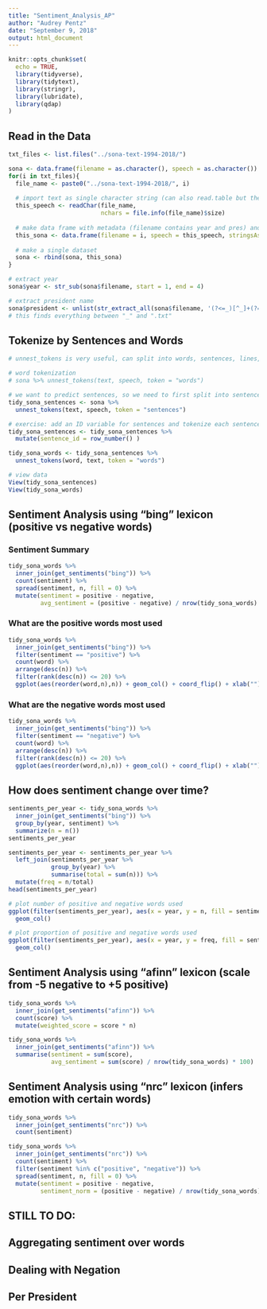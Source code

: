 ```yaml
---
title: "Sentiment_Analysis_AP"
author: "Audrey Pentz"
date: "September 9, 2018"
output: html_document
---
```



```r

knitr::opts_chunk$set(
  echo = TRUE,
  library(tidyverse),
  library(tidytext),
  library(stringr),
  library(lubridate),
  library(qdap)
)

```



## Read in the Data

```r

txt_files <- list.files("../sona-text-1994-2018/")

sona <- data.frame(filename = as.character(), speech = as.character())
for(i in txt_files){
  file_name <- paste0("../sona-text-1994-2018/", i)
  
  # import text as single character string (can also read.table but the "seperator" causes problems)
  this_speech <- readChar(file_name, 
                          nchars = file.info(file_name)$size)
  
  # make data frame with metadata (filename contains year and pres) and speech
  this_sona <- data.frame(filename = i, speech = this_speech, stringsAsFactors = FALSE)
  
  # make a single dataset
  sona <- rbind(sona, this_sona)
}

# extract year
sona$year <- str_sub(sona$filename, start = 1, end = 4)

# extract president name
sona$president <- unlist(str_extract_all(sona$filename, '(?<=_)[^_]+(?=.txt)'))
# this finds everything between "_" and ".txt"

```



## Tokenize by Sentences and Words

```r

# unnest_tokens is very useful, can split into words, sentences, lines, paragraphs, etc

# word tokenization
# sona %>% unnest_tokens(text, speech, token = "words")

# we want to predict sentences, so we need to first split into sentences
tidy_sona_sentences <- sona %>% 
  unnest_tokens(text, speech, token = "sentences")

# exercise: add an ID variable for sentences and tokenize each sentence by words
tidy_sona_sentences <- tidy_sona_sentences %>%
  mutate(sentence_id = row_number() )

tidy_sona_words <- tidy_sona_sentences %>% 
  unnest_tokens(word, text, token = "words")

# view data
View(tidy_sona_sentences)
View(tidy_sona_words)

```



## Sentiment Analysis using "bing" lexicon (positive vs negative words)

### Sentiment Summary

```r

tidy_sona_words %>%
  inner_join(get_sentiments("bing")) %>%
  count(sentiment) %>%
  spread(sentiment, n, fill = 0) %>%
  mutate(sentiment = positive - negative,
         avg_sentiment = (positive - negative) / nrow(tidy_sona_words) * 100)

```


### What are the positive words most used

```r

tidy_sona_words %>%
  inner_join(get_sentiments("bing")) %>% 
  filter(sentiment == "positive") %>%
  count(word) %>%
  arrange(desc(n)) %>%
  filter(rank(desc(n)) <= 20) %>%
  ggplot(aes(reorder(word,n),n)) + geom_col() + coord_flip() + xlab("")

```


### What are the negative words most used

```r

tidy_sona_words %>%
  inner_join(get_sentiments("bing")) %>% 
  filter(sentiment == "negative") %>%
  count(word) %>%
  arrange(desc(n)) %>%
  filter(rank(desc(n)) <= 20) %>%
  ggplot(aes(reorder(word,n),n)) + geom_col() + coord_flip() + xlab("")

```



## How does sentiment change over time?

```r

sentiments_per_year <- tidy_sona_words %>%
  inner_join(get_sentiments("bing")) %>%
  group_by(year, sentiment) %>%
  summarize(n = n()) 
sentiments_per_year

sentiments_per_year <- sentiments_per_year %>% 
  left_join(sentiments_per_year %>% 
            group_by(year) %>% 
            summarise(total = sum(n))) %>%
  mutate(freq = n/total) 
head(sentiments_per_year)

# plot number of positive and negative words used
ggplot(filter(sentiments_per_year), aes(x = year, y = n, fill = sentiment)) +
  geom_col()

# plot proportion of positive and negative words used
ggplot(filter(sentiments_per_year), aes(x = year, y = freq, fill = sentiment)) +
  geom_col()

```



## Sentiment Analysis using "afinn" lexicon (scale from -5 negative to +5 positive)

```r

tidy_sona_words %>%
  inner_join(get_sentiments("afinn")) %>%
  count(score) %>% 
  mutate(weighted_score = score * n)

tidy_sona_words %>%
  inner_join(get_sentiments("afinn")) %>%
  summarise(sentiment = sum(score),
            avg_sentiment = sum(score) / nrow(tidy_sona_words) * 100)

```



## Sentiment Analysis using "nrc" lexicon (infers emotion with certain words)

```r

tidy_sona_words %>%
  inner_join(get_sentiments("nrc")) %>%
  count(sentiment)

tidy_sona_words %>%
  inner_join(get_sentiments("nrc")) %>%
  count(sentiment) %>%
  filter(sentiment %in% c("positive", "negative")) %>%
  spread(sentiment, n, fill = 0) %>%
  mutate(sentiment = positive - negative,
         sentiment_norm = (positive - negative) / nrow(tidy_sona_words) * 100)

```

## STILL TO DO:
## Aggregating sentiment over words
## Dealing with Negation
## Per President

```r




```


